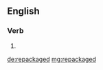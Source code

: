==English==

===Verb===
{{head|en}}

# {{en-past of|repackage}}

[[de:repackaged]]
[[mg:repackaged]]